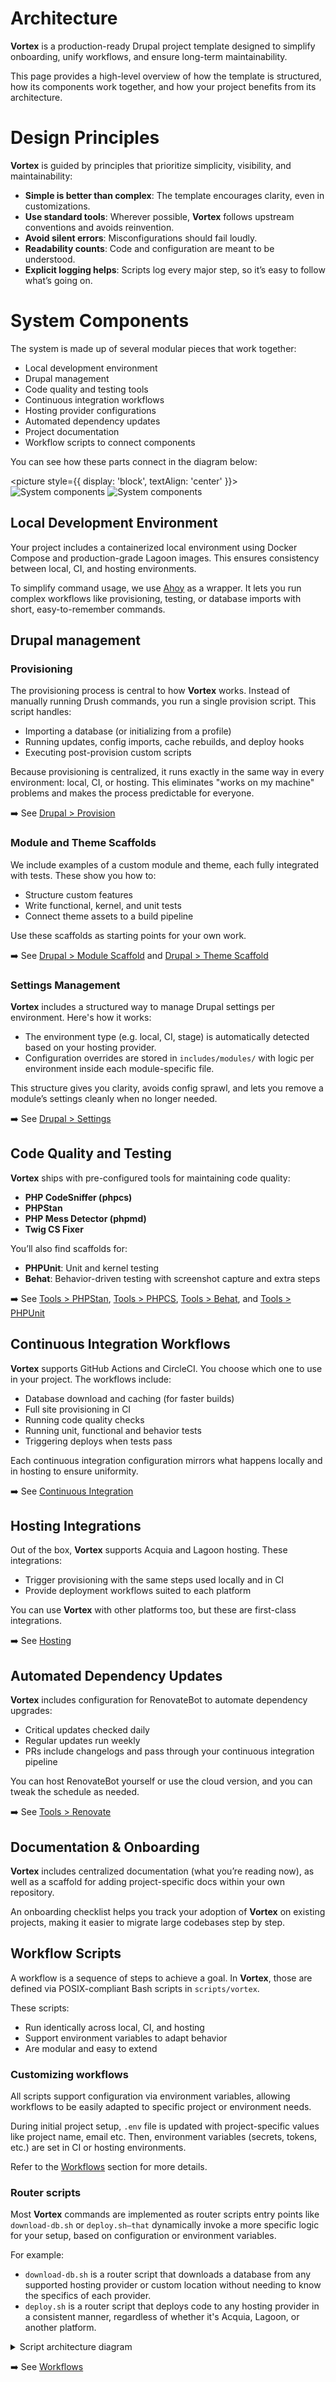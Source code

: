 # Architecture

**Vortex** is a production-ready Drupal project template designed to simplify
onboarding, unify workflows, and ensure long-term maintainability.

This page provides a high-level overview of how the template is structured, how
its components work together, and how your project benefits from its
architecture.

# Design Principles

**Vortex** is guided by principles that prioritize simplicity, visibility, and
maintainability:

* **Simple is better than complex**: The template encourages clarity, even in
  customizations.
* **Use standard tools**: Wherever possible, **Vortex** follows upstream conventions
  and avoids reinvention.
* **Avoid silent errors**: Misconfigurations should fail loudly.
* **Readability counts**: Code and configuration are meant to be understood.
* **Explicit logging helps**: Scripts log every major step, so it’s easy to
  follow what’s going on.

# System Components

The system is made up of several modular pieces that work together:

- Local development environment
- Drupal management
- Code quality and testing tools
- Continuous integration workflows
- Hosting provider configurations
- Automated dependency updates
- Project documentation
- Workflow scripts to connect components

You can see how these parts connect in the diagram below:

<picture style={{ display: 'block', textAlign: 'center' }}>
<img src="/img/diagram-dark.png#gh-dark-mode-only" alt="System components"/>
<img src="/img/diagram-light.png#gh-light-mode-only" alt="System components"/>
</picture>

## Local Development Environment

Your project includes a containerized local environment using Docker Compose and
production-grade Lagoon images. This ensures consistency between local, CI, and
hosting environments.

To simplify command usage, we use [Ahoy](https://ahoy-cli.dev/) as a wrapper. It
lets you run complex workflows like provisioning, testing, or database imports
with short, easy-to-remember commands.

## Drupal management

### Provisioning

The provisioning process is central to how **Vortex** works. Instead of manually
running Drush commands, you run a single provision script. This script handles:

* Importing a database (or initializing from a profile)
* Running updates, config imports, cache rebuilds, and deploy hooks
* Executing post-provision custom scripts

Because provisioning is centralized, it runs exactly in the same way in every
environment: local, CI, or hosting. This eliminates "works on my machine"
problems and makes the process predictable for everyone.

➡️ See [Drupal > Provision](../drupal/provision)

### Module and Theme Scaffolds

We include examples of a custom module and theme, each fully integrated with
tests. These show you how to:

* Structure custom features
* Write functional, kernel, and unit tests
* Connect theme assets to a build pipeline

Use these scaffolds as starting points for your own work.

➡️ See [Drupal > Module Scaffold](../drupal/module-scaffold)
and [Drupal > Theme Scaffold](../drupal/theme-scaffold)

### Settings Management

**Vortex** includes a structured way to manage Drupal settings per environment.
Here's how it works:

* The environment type (e.g. local, CI, stage) is automatically detected based
  on your hosting provider.
* Configuration overrides are stored in `includes/modules/` with logic per
  environment inside each module-specific file.

This structure gives you clarity, avoids config sprawl, and lets you remove a
module’s settings cleanly when no longer needed.

➡️ See [Drupal > Settings](../drupal/settings)

## Code Quality and Testing

**Vortex** ships with pre-configured tools for maintaining code quality:

* **PHP CodeSniffer (phpcs)**
* **PHPStan**
* **PHP Mess Detector (phpmd)**
* **Twig CS Fixer**

You’ll also find scaffolds for:

* **PHPUnit**: Unit and kernel testing
* **Behat**: Behavior-driven testing with screenshot capture and extra steps

➡️ See [Tools > PHPStan](../tools/phpstan), [Tools > PHPCS](../tools/phpcs), 
[Tools > Behat](../tools/behat), and [Tools > PHPUnit](../tools/phpunit)

## Continuous Integration Workflows

**Vortex** supports GitHub Actions and CircleCI. You choose which one to use in your
project. The workflows include:

* Database download and caching (for faster builds)
* Full site provisioning in CI
* Running code quality checks
* Running unit, functional and behavior tests
* Triggering deploys when tests pass

Each continuous integration configuration mirrors what happens locally and in hosting to ensure
uniformity.

➡️ See [Continuous Integration](../continuous-integration)

## Hosting Integrations

Out of the box, **Vortex** supports Acquia and Lagoon hosting. These integrations:

* Trigger provisioning with the same steps used locally and in CI
* Provide deployment workflows suited to each platform

You can use **Vortex** with other platforms too, but these are first-class
integrations.

➡️ See [Hosting](../hosting)

## Automated Dependency Updates

**Vortex** includes configuration for RenovateBot to automate dependency upgrades:

* Critical updates checked daily
* Regular updates run weekly
* PRs include changelogs and pass through your continuous integration pipeline

You can host RenovateBot yourself or use the cloud version, and you can tweak
the schedule as needed.

➡️ See [Tools > Renovate](../tools/renovate)

## Documentation & Onboarding

**Vortex** includes centralized documentation (what you’re reading now), as well as
a scaffold for adding project-specific docs within your own repository.

An onboarding checklist helps you track your adoption of **Vortex** on existing
projects, making it easier to migrate large codebases step by step.

## Workflow Scripts

A workflow is a sequence of steps to achieve a goal. In **Vortex**, those are
defined via POSIX-compliant Bash scripts in `scripts/vortex`.

These scripts:

* Run identically across local, CI, and hosting
* Support environment variables to adapt behavior
* Are modular and easy to extend

### Customizing workflows

All scripts support configuration via environment variables, allowing workflows
to be easily adapted to specific project or environment needs.

During initial project setup, `.env` file is updated with project-specific
values like project name, email etc. Then, environment variables (secrets,
tokens, etc.) are set in CI or hosting environments.

Refer to the [Workflows](../workflows) section for more details.

### Router scripts

Most ****Vortex**** commands are implemented as router scripts entry points like
`download-db.sh` or `deploy.sh—that` dynamically invoke a more specific logic
for your setup, based on configuration or environment variables.

For example:

- `download-db.sh` is a router script that downloads a database from any
  supported hosting provider or custom location without needing to know the
  specifics of each provider.
- `deploy.sh` is a router script that deploys code to any hosting provider in a
  consistent manner, regardless of whether it's Acquia, Lagoon, or another
  platform.

<details>
<summary>Script architecture diagram</summary>

<picture>
  <img src="/img/diagram-scripts-light.svg#gh-dark-mode-only" alt="Diagram of scripts"/>
  <img src="/img/diagram-scripts-dark.svg#gh-light-mode-only" alt="Diagram of scripts"/>
</picture>

</details>

➡️ See [Workflows](../workflows)
